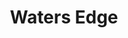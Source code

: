 ---
title: "Waters Edge"
order: "01"
hero_image: "./WatersEdge_Thumbnail.png"
hero_image_alt: "Waters Edge"
---